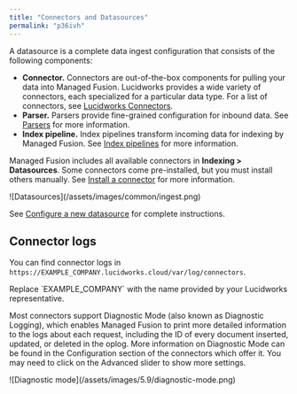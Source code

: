 ```yaml
---
title: "Connectors and Datasources"
permalink: "p36ivh"
---
```


A datasource is a complete data ingest configuration that consists of the following components:

* **Connector.** Connectors are out-of-the-box components for pulling your data into Managed Fusion. Lucidworks provides a wide variety of connectors, each specialized for a particular data type. For a list of connectors, see [Lucidworks Connectors](/fusion-connectors/2/fusion-connectors).
* **Parser.** Parsers provide fine-grained configuration for inbound data. See [Parsers](/managed-fusion/5.9/8ds9gm/parsers) for more information.
* **Index pipeline.** Index pipelines transform incoming data for indexing by Managed Fusion. See [Index pipelines](/managed-fusion/5.9/4mm52v/index-pipelines) for more information.

Managed Fusion includes all available connectors in **Indexing > Datasources**. Some connectors come pre-installed, but you must install others manually. See [Install a connector](/how-to/myikd2/install-a-connector) for more information.

<Frame>![Datasources](/assets/images/common/ingest.png)</Frame>

See [Configure a new datasource](/how-to/by9e8v/configure-a-new-datasource) for complete instructions.

## Connector logs

You can find connector logs in `https://EXAMPLE_COMPANY.lucidworks.cloud/var/log/connectors`.

<Note>
Replace `EXAMPLE_COMPANY` with the name provided by your Lucidworks representative.
</Note>

Most connectors support Diagnostic Mode (also known as Diagnostic Logging), which enables Managed Fusion to print more detailed information to the logs about each request, including the ID of every document inserted, updated, or deleted in the oplog. More information on Diagnostic Mode can be found in the Configuration section of the connectors which offer it. You may need to click on the Advanced slider to show more settings.

<Frame>![Diagnostic mode](/assets/images/5.9/diagnostic-mode.png)</Frame>